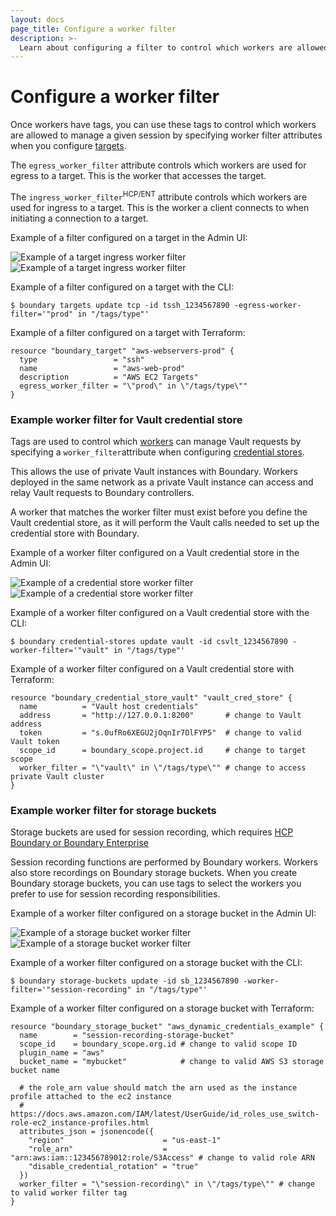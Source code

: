 ```yaml
---
layout: docs
page_title: Configure a worker filter
description: >-
  Learn about configuring a filter to control which workers are allowed to manage a session.
---
```


# Configure a worker filter

Once workers have tags, you can use these tags to control which
workers are allowed to manage a given session by specifying worker filter attributes
when you configure [targets](/boundary/docs/domain-model/targets).

The `egress_worker_filter` attribute controls which workers are used for egress to a target. This is the worker
that accesses the target.

The `ingress_worker_filter`<sup>HCP/ENT</sup> attribute controls which workers are used for ingress to a target.
This is the worker a client connects to when initiating a connection to a target.

<Tabs>
<Tab heading="UI" group="ui">

Example of a filter configured on a target in the Admin UI:

![Example of a target ingress worker filter](/img/ui/target-ingress-worker-filter_light.png#light-theme-only)
![Example of a target ingress worker filter](/img/ui/target-ingress-worker-filter_dark.png#dark-theme-only)

</Tab>
<Tab heading="CLI" group="cli">

Example of a filter configured on a target with the CLI:

```
$ boundary targets update tcp -id tssh_1234567890 -egress-worker-filter='"prod" in "/tags/type"'
```

</Tab>
<Tab heading="Terraform" group="terraform">

Example of a filter configured on a target with Terraform:

```hcl
resource "boundary_target" "aws-webservers-prod" {
  type                 = "ssh"
  name                 = "aws-web-prod"
  description          = "AWS EC2 Targets"
  egress_worker_filter = "\"prod\" in \"/tags/type\""
}
```

</Tab>
</Tabs>

### Example worker filter for Vault credential store

Tags are used to control which [workers] can manage Vault requests by specifying
a `worker_filter`attribute when configuring [credential stores].

This allows the use of private Vault instances with Boundary. Workers
deployed in the same network as a private Vault instance can access and relay
Vault requests to Boundary controllers.

<Tip>

  A worker that matches the worker filter must exist before you define the Vault credential store, as it will perform the Vault calls needed to set up the credential store with Boundary.

</Tip>

[workers]: /boundary/docs/workers/configure-workers/registration
[credential stores]: /boundary/docs/domain-model/credential-stores#vault-credential-store-attributes

<Tabs>
<Tab heading="UI" group="ui">

Example of a worker filter configured on a Vault credential store in the Admin UI:

![Example of a credential store worker filter](/img/ui/vault-worker-filter_light.png#light-theme-only)
![Example of a credential store worker filter](/img/ui/vault-worker-filter_dark.png#dark-theme-only)

</Tab>
<Tab heading="CLI" group="cli">

Example of a worker filter configured on a Vault credential store with the CLI:

```
$ boundary credential-stores update vault -id csvlt_1234567890 -worker-filter='"vault" in "/tags/type"'
```

</Tab>
<Tab heading="Terraform" group="terraform">

Example of a worker filter configured on a Vault credential store with Terraform:

```hcl
resource "boundary_credential_store_vault" "vault_cred_store" {
  name          = "Vault host credentials"
  address       = "http://127.0.0.1:8200"       # change to Vault address
  token         = "s.0ufRo6XEGU2jOqnIr7OlFYP5"  # change to valid Vault token
  scope_id      = boundary_scope.project.id     # change to target scope
  worker_filter = "\"vault\" in \"/tags/type\"" # change to access private Vault cluster
}
```

</Tab>
</Tabs>

### Example worker filter for storage buckets

<EnterpriseAlert product="boundary">Storage buckets are used for session recording, which requires <a href="https://www.hashicorp.com/products/boundary">HCP Boundary or Boundary Enterprise</a></EnterpriseAlert>

Session recording functions are performed by Boundary workers. Workers also store recordings on Boundary storage buckets. When you create Boundary storage buckets, you can use tags to select the workers you prefer to use for session recording responsibilities.

<Tabs>
<Tab heading="UI" group="ui">

Example of a worker filter configured on a storage bucket in the Admin UI:

![Example of a storage bucket worker filter](/img/ui/session-rec-worker-filter_light.png#light-theme-only)
![Example of a storage bucket worker filter](/img/ui/session-rec-worker-filter_dark.png#dark-theme-only)

</Tab>
<Tab heading="CLI" group="cli">

Example of a worker filter configured on a storage bucket with the CLI:

```
$ boundary storage-buckets update -id sb_1234567890 -worker-filter='"session-recording" in "/tags/type"'
```

</Tab>
<Tab heading="Terraform" group="terraform">

Example of a worker filter configured on a storage bucket with Terraform:

```hcl
resource "boundary_storage_bucket" "aws_dynamic_credentials_example" {
  name        = "session-recording-storage-bucket"
  scope_id    = boundary_scope.org.id # change to valid scope ID
  plugin_name = "aws"
  bucket_name = "mybucket"            # change to valid AWS S3 storage bucket name

  # the role_arn value should match the arn used as the instance profile attached to the ec2 instance
  # https://docs.aws.amazon.com/IAM/latest/UserGuide/id_roles_use_switch-role-ec2_instance-profiles.html
  attributes_json = jsonencode({
    "region"                      = "us-east-1"
    "role_arn"                    = "arn:aws:iam::123456789012:role/S3Access" # change to valid role ARN
    "disable_credential_rotation" = "true"
  })
  worker_filter = "\"session-recording\" in \"/tags/type\"" # change to valid worker filter tag
}
```

</Tab>
</Tabs>
